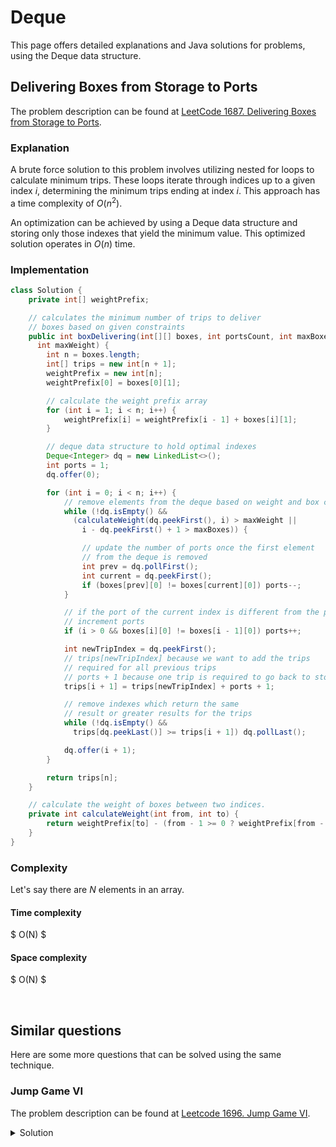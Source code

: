 
# Deque

This page offers detailed explanations and Java solutions for problems, using the Deque data structure.


## Delivering Boxes from Storage to Ports

The problem description can be found at [LeetCode 1687. Delivering Boxes from Storage to Ports](https://leetcode.com/problems/delivering-boxes-from-storage-to-ports/description/).



### Explanation 

A brute force solution to this problem involves utilizing nested for loops to calculate minimum trips. These loops iterate through indices up to a given index $i$, determining the minimum trips ending at index $i$. This approach has a time complexity of $O(n^2)$.

An optimization can be achieved by using a Deque data structure and storing only those indexes that yield the minimum value. This optimized solution operates in $O(n)$ time.


### Implementation

<Tabs>
  <TabItem value="Java" label="Java" default>

```java
class Solution {
    private int[] weightPrefix;

    // calculates the minimum number of trips to deliver 
    // boxes based on given constraints
    public int boxDelivering(int[][] boxes, int portsCount, int maxBoxes, 
      int maxWeight) {
        int n = boxes.length;
        int[] trips = new int[n + 1];
        weightPrefix = new int[n];
        weightPrefix[0] = boxes[0][1];

        // calculate the weight prefix array
        for (int i = 1; i < n; i++) {
            weightPrefix[i] = weightPrefix[i - 1] + boxes[i][1];
        }

        // deque data structure to hold optimal indexes
        Deque<Integer> dq = new LinkedList<>();
        int ports = 1;
        dq.offer(0);

        for (int i = 0; i < n; i++) {
            // remove elements from the deque based on weight and box constraints
            while (!dq.isEmpty() && 
              (calculateWeight(dq.peekFirst(), i) > maxWeight || 
                i - dq.peekFirst() + 1 > maxBoxes)) {

                // update the number of ports once the first element 
                // from the deque is removed
                int prev = dq.pollFirst();
                int current = dq.peekFirst();
                if (boxes[prev][0] != boxes[current][0]) ports--;
            }

            // if the port of the current index is different from the previous index, 
            // increment ports
            if (i > 0 && boxes[i][0] != boxes[i - 1][0]) ports++;

            int newTripIndex = dq.peekFirst();
            // trips[newTripIndex] because we want to add the trips 
            // required for all previous trips 
            // ports + 1 because one trip is required to go back to storage
            trips[i + 1] = trips[newTripIndex] + ports + 1;

            // remove indexes which return the same 
            // result or greater results for the trips
            while (!dq.isEmpty() && 
              trips[dq.peekLast()] >= trips[i + 1]) dq.pollLast();

            dq.offer(i + 1);
        }

        return trips[n];
    }

    // calculate the weight of boxes between two indices.
    private int calculateWeight(int from, int to) {
        return weightPrefix[to] - (from - 1 >= 0 ? weightPrefix[from - 1] : 0);
    }
}
```
</TabItem>
</Tabs>








### Complexity 

Let's say there are $N$ elements in an array.

#### Time complexity 
$
O(N)
$

#### Space complexity
$
O(N)
$

<br />






## Similar questions

Here are some more questions that can be solved using the same technique.

### Jump Game VI

The problem description can be found at [Leetcode 1696. Jump Game VI](https://leetcode.com/problems/jump-game-vi/description/).


<details>
  <summary>Solution</summary>

<Tabs>
  <TabItem value="Java" label="Java" default>

```java
class Solution {
    // calculates the maximum result by choosing elements from the array.
    public int maxResult(int[] nums, int k) {
        int n = nums.length;
        int[] score = new int[n];
        Deque<Integer> dq = new LinkedList<>();
        score[0] = nums[0];
        dq.offer(0);

        for (int i = 1; i < n; i++) {
            // remove elements from the front of the deque if outside the window
            while (!dq.isEmpty() && i - dq.peekFirst() > k) {
                dq.pollFirst();
            }

            // calculate the score for the current index
            score[i] = score[dq.peekFirst()] + nums[i];

            // remove elements from the back of the deque with smaller scores
            while (!dq.isEmpty() && score[dq.peekLast()] <= score[i]) {
                dq.pollLast();
            }

            // add the current index to the deque
            dq.offer(i);
        }

        return score[n - 1];
    }
}
```
</TabItem>
</Tabs>
</details>

